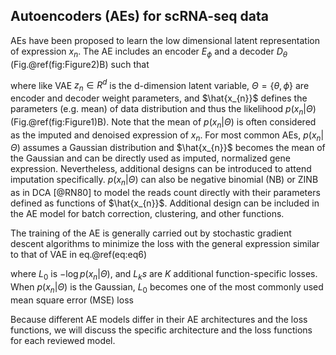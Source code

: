 
## Autoencoders (AEs) for scRNA-seq data {#ch-3-2}


AEs have been proposed to learn the low dimensional latent representation of expression $x_{n}$. The AE includes an encoder $E_{\phi}$ and a decoder $D_{\theta}$ (Fig.\@ref(fig:Figure2)B) such that

\begin{equation}
	z_{n}=E_{\phi}(x_{n}); \hat{x_{n}} = D_{\theta}(z_{n})	(\#eq:eq7)
\end{equation}

where like VAE $z_{n} \in R^{d}$ is the d-dimension latent variable,  $\Theta = \{\theta,\phi\}$ are encoder and decoder weight parameters, and $\hat{x_{n}}$ defines the parameters (e.g. mean) of data distribution and thus the likelihood $p(x_{n} \vert \Theta)$ (Fig.\@ref(fig:Figure1)B). Note that the mean of $p(x_{n}\vert \Theta)$ is often considered as the imputed and denoised expression of $x_{n}$. For most common AEs, $p(x_{n}\vert \Theta)$ assumes a Gaussian distribution and $\hat{x_{n}}$ becomes the mean of the Gaussian and can be directly used as imputed, normalized gene expression. Nevertheless, additional designs can be introduced to attend imputation specifically.  $p(x_{n}\vert \Theta)$ can also be negative binomial (NB) or ZINB as in DCA [@RN80]<!--[23]--> to model the reads count directly with their parameters defined as functions of $\hat{x_{n}}$. Additional design can be included in the AE model for batch correction, clustering, and other functions. 

The training of the AE is generally carried out by stochastic gradient descent algorithms to minimize the loss with the general expression similar to that of VAE in eq.\@ref(eq:eq6) 

\begin{equation}
	L(\Theta)=L_{0}(\Theta)+\sum_{k=1}^{K}\lambda_{k}L_{k}(\Theta) (\#eq:eq8)
\end{equation}

where $L_{0}$ is $-\log{p(x_{n}\vert \Theta)}$, and $L_{k}s$ are $K$ additional function-specific losses. When $p(x_{n} \vert \Theta)$ is the Gaussian,  $L_{0}$ becomes one of the most commonly used mean square error (MSE) loss

\begin{equation}
L_{0}(\Theta)=\sum_{n=1}^{N}\|x_{n}-\hat{x_{n}}\|_{2}^{2} (\#eq:eq9)
\end{equation}


Because different AE models differ in their AE architectures and the loss functions, we will discuss the specific architecture and the loss functions for each reviewed model.  
